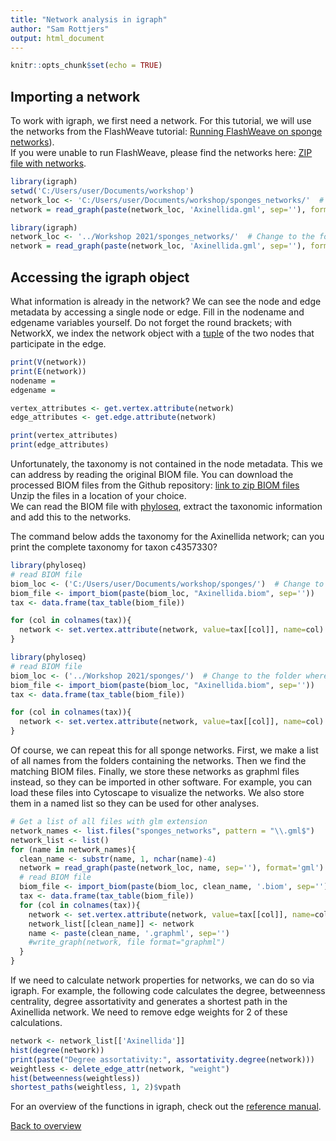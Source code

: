 ```yaml
---
title: "Network analysis in igraph"
author: "Sam Rottjers"
output: html_document
---
```


```r
knitr::opts_chunk$set(echo = TRUE)
```

## Importing a network

To work with igraph, we first need a network. For this tutorial, we will use the networks from the FlashWeave tutorial: [Running FlashWeave on sponge networks](https://ramellose.github.io/networktutorials/running_flashweave.html)).   
If you were unable to run FlashWeave, please find the networks here: [ZIP file with networks](https://github.com/ramellose/networktutorials/blob/master/Workshop%202021/sponges_networks.zip). 

```r
library(igraph)
setwd('C:/Users/user/Documents/workshop')
network_loc <- 'C:/Users/user/Documents/workshop/sponges_networks/'  # Change to the folder where you downloaded the files
network = read_graph(paste(network_loc, 'Axinellida.gml', sep=''), format='gml')
```
```r
library(igraph)
network_loc <- '../Workshop 2021/sponges_networks/'  # Change to the folder where you downloaded the files
network = read_graph(paste(network_loc, 'Axinellida.gml', sep=''), format='gml')
```

## Accessing the igraph object

What information is already in the network? We can see the node and edge metadata by accessing a single node or edge. 
Fill in the nodename and edgename variables yourself. 
Do not forget the round brackets; with NetworkX, we index the network object with a [tuple](https://www.w3schools.com/python/python_tuples.asp) of the two nodes that participate in the edge. 

```r
print(V(network))
print(E(network))
nodename = 
edgename = 

vertex_attributes <- get.vertex.attribute(network)
edge_attributes <- get.edge.attribute(network)

print(vertex_attributes) 
print(edge_attributes) 

```

Unfortunately, the taxonomy is not contained in the node metadata. This we can address by reading the original BIOM file. You can download the processed BIOM files from the Github repository:
[link to zip BIOM files](https://github.com/ramellose/networktutorials/blob/master/Workshop%202021/sponges.zip) Unzip the files in a location of your choice.   
We can read the BIOM file with [phyloseq](https://joey711.github.io/phyloseq/), extract the taxonomic information and add this to the networks. 

The command below adds the taxonomy for the Axinellida network; can you print the complete taxonomy for taxon c4357330?  

```r
library(phyloseq)
# read BIOM file 
biom_loc <- ('C:/Users/user/Documents/workshop/sponges/')  # Change to the folder where you downloaded the files
biom_file <- import_biom(paste(biom_loc, "Axinellida.biom", sep=''))
tax <- data.frame(tax_table(biom_file))

for (col in colnames(tax)){
  network <- set.vertex.attribute(network, value=tax[[col]], name=col)
}

```
```r
library(phyloseq)
# read BIOM file 
biom_loc <- ('../Workshop 2021/sponges/')  # Change to the folder where you downloaded the files
biom_file <- import_biom(paste(biom_loc, "Axinellida.biom", sep=''))
tax <- data.frame(tax_table(biom_file))

for (col in colnames(tax)){
  network <- set.vertex.attribute(network, value=tax[[col]], name=col)
}

```

Of course, we can repeat this for all sponge networks. First, we make a list of all names from the folders containing the networks. Then we find the matching BIOM files. Finally, we store these networks as graphml files instead, so they can be imported in other software. For example, you can load these files into Cytoscape to visualize the networks. We also store them in a named list so they can be used for other analyses. 

```r
# Get a list of all files with glm extension
network_names <- list.files("sponges_networks", pattern = "\\.gml$")
network_list <- list()
for (name in network_names){
  clean_name <- substr(name, 1, nchar(name)-4)
  network = read_graph(paste(network_loc, name, sep=''), format='gml')
  # read BIOM file
  biom_file <- import_biom(paste(biom_loc, clean_name, '.biom', sep=''))
  tax <- data.frame(tax_table(biom_file))
  for (col in colnames(tax)){
    network <- set.vertex.attribute(network, value=tax[[col]], name=col)
    network_list[[clean_name]] <- network
    name <- paste(clean_name, '.graphml', sep='')
    #write_graph(network, file format="graphml")
  }
}

```

If we need to calculate network properties for networks, we can do so via igraph. For example, the following code calculates the degree, betweenness centrality, degree assortativity and generates a shortest path in the Axinellida network. We need to remove edge weights for 2 of these calculations. 

```r
network <- network_list[['Axinellida']]
hist(degree(network))
print(paste("Degree assortativity:", assortativity.degree(network)))
weightless <- delete_edge_attr(network, "weight")
hist(betweenness(weightless))
shortest_paths(weightless, 1, 2)$vpath

```

For an overview of the functions in igraph, check out the [reference manual](https://igraph.org/r/doc/). 

[Back to overview](https://ramellose.github.io/networktutorials/overview_workshop.html)